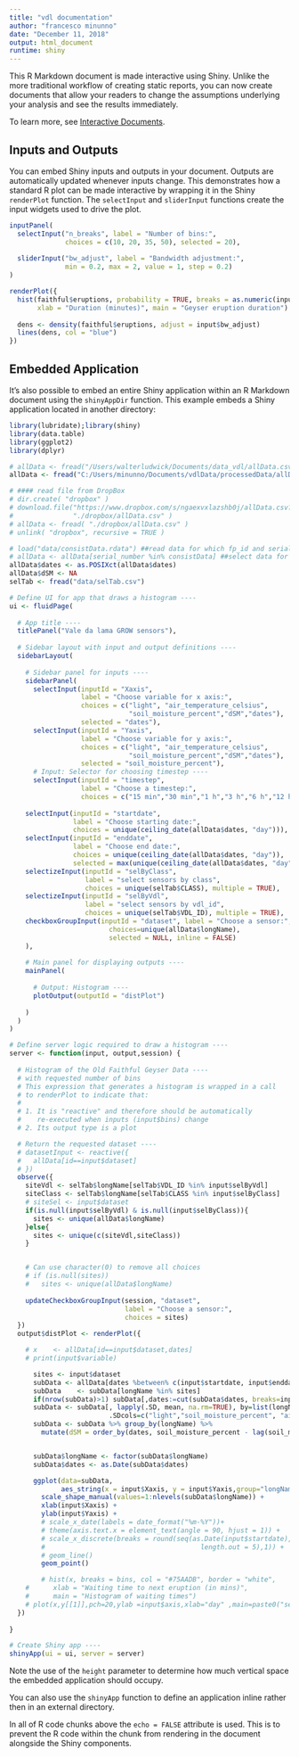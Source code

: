 ```yaml
---
title: "vdl documentation"
author: "francesco minunno"
date: "December 11, 2018"
output: html_document
runtime: shiny
---
```



This R Markdown document is made interactive using Shiny. Unlike the more traditional workflow of creating static reports, you can now create documents that allow your readers to change the assumptions underlying your analysis and see the results immediately. 

To learn more, see [Interactive Documents](http://rmarkdown.rstudio.com/authoring_shiny.html).

## Inputs and Outputs

You can embed Shiny inputs and outputs in your document. Outputs are automatically updated whenever inputs change.  This demonstrates how a standard R plot can be made interactive by wrapping it in the Shiny `renderPlot` function. The `selectInput` and `sliderInput` functions create the input widgets used to drive the plot.

```r
inputPanel(
  selectInput("n_breaks", label = "Number of bins:",
              choices = c(10, 20, 35, 50), selected = 20),
  
  sliderInput("bw_adjust", label = "Bandwidth adjustment:",
              min = 0.2, max = 2, value = 1, step = 0.2)
)

renderPlot({
  hist(faithful$eruptions, probability = TRUE, breaks = as.numeric(input$n_breaks),
       xlab = "Duration (minutes)", main = "Geyser eruption duration")
  
  dens <- density(faithful$eruptions, adjust = input$bw_adjust)
  lines(dens, col = "blue")
})
```

## Embedded Application

It's also possible to embed an entire Shiny application within an R Markdown document using the `shinyAppDir` function. This example embeds a Shiny application located in another directory:

```r
library(lubridate);library(shiny)
library(data.table)
library(ggplot2)
library(dplyr)

# allData <- fread("/Users/walterludwick/Documents/data_vdl/allData.csv") #path for wl
allData <- fread("C:/Users/minunno/Documents/vdlData/processedData/allData.csv") #path for fm

# #### read file from DropBox
# dir.create( "dropbox" )
# download.file("https://www.dropbox.com/s/ngaexvxlazshb0j/allData.csv?dl=1", 
#               "./dropbox/allData.csv" )
# allData <- fread( "./dropbox/allData.csv" )
# unlink( "dropbox", recursive = TRUE )

# load("data/consistData.rdata") ##read data for which fp_id and serial number are consistent
# allData <- allData[serial_number %in% consistData] ##select data for which fp_id and serial number are consistent
allData$dates <- as.POSIXct(allData$dates)
allData$dSM <- NA
selTab <- fread("data/selTab.csv")

# Define UI for app that draws a histogram ----
ui <- fluidPage(
  
  # App title ----
  titlePanel("Vale da lama GROW sensors"),
  
  # Sidebar layout with input and output definitions ----
  sidebarLayout(
    
    # Sidebar panel for inputs ----
    sidebarPanel(
      selectInput(inputId = "Xaxis",
                  label = "Choose variable for x axis:",
                  choices = c("light", "air_temperature_celsius",
                              "soil_moisture_percent","dSM","dates"),
                  selected = "dates"),
      selectInput(inputId = "Yaxis",
                  label = "Choose variable for y axis:",
                  choices = c("light", "air_temperature_celsius",
                              "soil_moisture_percent","dSM","dates"),
                  selected = "soil_moisture_percent"),
      # Input: Selector for choosing timestep ----
      selectInput(inputId = "timestep",
                  label = "Choose a timestep:",
                  choices = c("15 min","30 min","1 h","3 h","6 h","12 h","1 d")),
      
    selectInput(inputId = "startdate",
                label = "Choose starting date:",
                choices = unique(ceiling_date(allData$dates, "day"))),
    selectInput(inputId = "enddate",
                label = "Choose end date:",
                choices = unique(ceiling_date(allData$dates, "day")),
                selected = max(unique(ceiling_date(allData$dates, "day")))),
    selectizeInput(inputId = "selByClass",
                   label = "select sensors by class", 
                   choices = unique(selTab$CLASS), multiple = TRUE),
    selectizeInput(inputId = "selByVdl",
                   label = "select sensors by vdl_id", 
                   choices = unique(selTab$VDL_ID), multiple = TRUE),
    checkboxGroupInput(inputId = "dataset", label = "Choose a sensor:", 
                         choices=unique(allData$longName),
                         selected = NULL, inline = FALSE)
    ),
    
    # Main panel for displaying outputs ----
    mainPanel(
      
      # Output: Histogram ----
      plotOutput(outputId = "distPlot")
      
    )
  )
)

# Define server logic required to draw a histogram ----
server <- function(input, output,session) {
  
  # Histogram of the Old Faithful Geyser Data ----
  # with requested number of bins
  # This expression that generates a histogram is wrapped in a call
  # to renderPlot to indicate that:
  #
  # 1. It is "reactive" and therefore should be automatically
  #    re-executed when inputs (input$bins) change
  # 2. Its output type is a plot

  # Return the requested dataset ----
  # datasetInput <- reactive({
  #   allData[id==input$dataset]
  # })
  observe({
    siteVdl <- selTab$longName[selTab$VDL_ID %in% input$selByVdl]
    siteClass <- selTab$longName[selTab$CLASS %in% input$selByClass]
    # siteSel <- input$dataset
    if(is.null(input$selByVdl) & is.null(input$selByClass)){
      sites <- unique(allData$longName)
    }else{
      sites <- unique(c(siteVdl,siteClass))
    }


    # Can use character(0) to remove all choices
    # if (is.null(sites))
    #   sites <- unique(allData$longName)
    
    updateCheckboxGroupInput(session, "dataset",
                             label = "Choose a sensor:",
                             choices = sites)
  })
  output$distPlot <- renderPlot({

    # x    <- allData[id==input$dataset,dates]
    # print(input$variable)

      sites <- input$dataset
      subData <- allData[dates %between% c(input$startdate, input$enddate)]
      subData    <- subData[longName %in% sites]
      if(nrow(subData)>1) subData[,dates:=cut(subData$dates, breaks=input$timestep)]
      subData <- subData[, lapply(.SD, mean, na.rm=TRUE), by=list(longName,dates),
                         .SDcols=c("light","soil_moisture_percent", "air_temperature_celsius") ]
      subData <- subData %>% group_by(longName) %>%
        mutate(dSM = order_by(dates, soil_moisture_percent - lag(soil_moisture_percent)))


      subData$longName <- factor(subData$longName)
      subData$dates <- as.Date(subData$dates)

      ggplot(data=subData,
             aes_string(x = input$Xaxis, y = input$Yaxis,group="longName",color="longName", shape="longName")) +
        scale_shape_manual(values=1:nlevels(subData$longName)) +
        xlab(input$Xaxis) +
        ylab(input$Yaxis) +
        # scale_x_date(labels = date_format("%m-%Y"))+
        # theme(axis.text.x = element_text(angle = 90, hjust = 1)) +
        # scale_x_discrete(breaks = round(seq(as.Date(input$startdate), as.Date(input$enddate),
        #                                       length.out = 5),1)) +
        # geom_line()
        geom_point()

        # hist(x, breaks = bins, col = "#75AADB", border = "white",
    #      xlab = "Waiting time to next eruption (in mins)",
    #      main = "Histogram of waiting times")
    # plot(x,y[[1]],pch=20,ylab =input$axis,xlab="day" ,main=paste0("sensor ID: ",input$dataset))
  })
  
}

# Create Shiny app ----
shinyApp(ui = ui, server = server)
```

Note the use of the `height` parameter to determine how much vertical space the embedded application should occupy.

You can also use the `shinyApp` function to define an application inline rather then in an external directory.

In all of R code chunks above the `echo = FALSE` attribute is used. This is to prevent the R code within the chunk from rendering in the document alongside the Shiny components.



